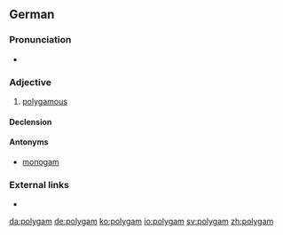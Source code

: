 ==German==

===Pronunciation===
* {{rhymes|aːm|lang=de}}

===Adjective===
{{de-adj|-}}

# [[polygamous]]

====Declension====
{{de-decl-adj-notcomp|polygam}}

====Antonyms====
* [[monogam]]

===External links===
* {{R:Duden}}

[[da:polygam]]
[[de:polygam]]
[[ko:polygam]]
[[io:polygam]]
[[sv:polygam]]
[[zh:polygam]]